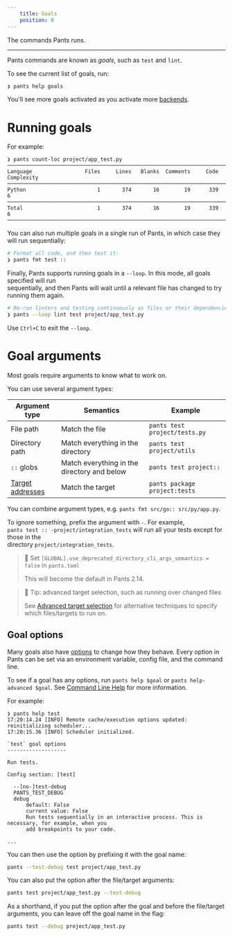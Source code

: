 ```yaml
---
    title: Goals
    position: 0
---
```


The commands Pants runs.

---

Pants commands are known as _goals_, such as `test` and `lint`.

To see the current list of goals, run:

```bash
❯ pants help goals
```

You'll see more goals activated as you activate more [backends](doc:enabling-backends).

Running goals
=============

For example:

```
❯ pants count-loc project/app_test.py
───────────────────────────────────────────────────────────────────────────────
Language                 Files     Lines   Blanks  Comments     Code Complexity
───────────────────────────────────────────────────────────────────────────────
Python                       1       374       16        19      339          6
───────────────────────────────────────────────────────────────────────────────
Total                        1       374       16        19      339          6
───────────────────────────────────────────────────────────────────────────────
```

You can also run multiple goals in a single run of Pants, in which case they will run sequentially:

```bash
# Format all code, and then test it:
❯ pants fmt test ::
```

Finally, Pants supports running goals in a `--loop`. In this mode, all goals specified will run  
sequentially, and then Pants will wait until a relevant file has changed to try running them again.

```bash
# Re-run linters and testing continuously as files or their dependencies change:
❯ pants --loop lint test project/app_test.py
```

Use `Ctrl+C` to exit the `--loop`.

Goal arguments
==============

Most goals require arguments to know what to work on. 

You can use several argument types:

| Argument type                   | Semantics                                   | Example                         |
| ------------------------------- | ------------------------------------------- | ------------------------------- |
| File path                       | Match the file                              | `pants test project/tests.py` |
| Directory path                  | Match everything in the directory           | `pants test project/utils`    |
| `::` globs                      | Match everything in the directory and below | `pants test project::`        |
| [Target addresses](doc:targets) | Match the target                            | `pants package project:tests` |

You can combine argument types, e.g. `pants fmt src/go:: src/py/app.py`.

To ignore something, prefix the argument with `-`. For example,  
`pants test :: -project/integration_tests` will run all your tests except for those in the  
directory `project/integration_tests`.

> 🚧 Set `[GLOBAL].use_deprecated_directory_cli_args_semantics = false` in `pants.toml`
> 
> This will become the default in Pants 2.14.

> 📘 Tip: advanced target selection, such as running over changed files
> 
> See [Advanced target selection](doc:advanced-target-selection) for alternative techniques to specify which files/targets to run on.

Goal options
------------

Many goals also have [options](doc:options) to change how they behave. Every option in Pants can be set via an environment variable, config file, and the command line.

To see if a goal has any options, run `pants help $goal` or `pants help-advanced $goal`. See [Command Line Help](doc:getting-help) for more information.

For example:

```
❯ pants help test
17:20:14.24 [INFO] Remote cache/execution options updated: reinitializing scheduler...
17:20:15.36 [INFO] Scheduler initialized.

`test` goal options
-------------------

Run tests.

Config section: [test]

  --[no-]test-debug
  PANTS_TEST_DEBUG
  debug
      default: False
      current value: False
      Run tests sequentially in an interactive process. This is necessary, for example, when you
      add breakpoints to your code.

...
```

You can then use the option by prefixing it with the goal name:

```bash
pants --test-debug test project/app_test.py
```

You can also put the option after the file/target arguments:

```bash
pants test project/app_test.py --test-debug
```

As a shorthand, if you put the option after the goal and before the file/target arguments, you can leave off the goal name in the flag:

```bash
pants test --debug project/app_test.py
```